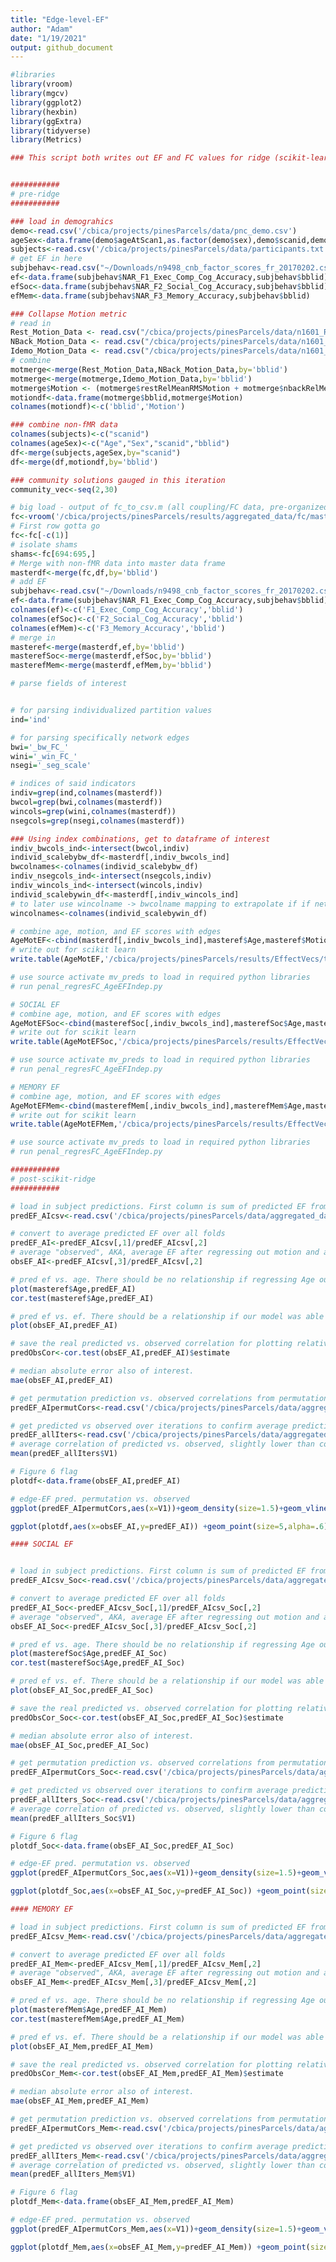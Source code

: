 ```yaml
---
title: "Edge-level-EF"
author: "Adam"
date: "1/19/2021"
output: github_document
---
```


```r
#libraries
library(vroom)
library(mgcv)
library(ggplot2)
library(hexbin)
library(ggExtra)
library(tidyverse)
library(Metrics)
```

```r
### This script both writes out EF and FC values for ridge (scikit-learn), and reads the resulting predictions back in for visualization


###########
# pre-ridge
###########
```

```r
### load in demograhics
demo<-read.csv('/cbica/projects/pinesParcels/data/pnc_demo.csv')
ageSex<-data.frame(demo$ageAtScan1,as.factor(demo$sex),demo$scanid,demo$bblid)
subjects<-read.csv('/cbica/projects/pinesParcels/data/participants.txt',header = F)
# get EF in here
subjbehav<-read.csv("~/Downloads/n9498_cnb_factor_scores_fr_20170202.csv")
ef<-data.frame(subjbehav$NAR_F1_Exec_Comp_Cog_Accuracy,subjbehav$bblid)
efSoc<-data.frame(subjbehav$NAR_F2_Social_Cog_Accuracy,subjbehav$bblid)
efMem<-data.frame(subjbehav$NAR_F3_Memory_Accuracy,subjbehav$bblid)

### Collapse Motion metric 
# read in
Rest_Motion_Data <- read.csv("/cbica/projects/pinesParcels/data/n1601_RestQAData_20170714.csv")
NBack_Motion_Data <- read.csv("/cbica/projects/pinesParcels/data/n1601_NBACKQAData_20181001.csv")
Idemo_Motion_Data <- read.csv("/cbica/projects/pinesParcels/data/n1601_idemo_FinalQA_092817.csv")
# combine
motmerge<-merge(Rest_Motion_Data,NBack_Motion_Data,by='bblid')
motmerge<-merge(motmerge,Idemo_Motion_Data,by='bblid')
motmerge$Motion <- (motmerge$restRelMeanRMSMotion + motmerge$nbackRelMeanRMSMotion + motmerge$idemoRelMeanRMSMotion)/3;
motiondf<-data.frame(motmerge$bblid,motmerge$Motion)
colnames(motiondf)<-c('bblid','Motion')

### combine non-fMR data
colnames(subjects)<-c("scanid")
colnames(ageSex)<-c("Age","Sex","scanid","bblid")
df<-merge(subjects,ageSex,by="scanid")
df<-merge(df,motiondf,by='bblid')

### community solutions gauged in this iteration
community_vec<-seq(2,30)

# big load - output of fc_to_csv.m (all coupling/FC data, pre-organized)
fc<-vroom('/cbica/projects/pinesParcels/results/aggregated_data/fc/master_fcfeats_task_rounded.csv')
# First row gotta go
fc<-fc[-c(1)]
# isolate shams
shams<-fc[694:695,]
# Merge with non-fMR data into master data frame
masterdf<-merge(fc,df,by='bblid')
# add EF
subjbehav<-read.csv("~/Downloads/n9498_cnb_factor_scores_fr_20170202.csv")
ef<-data.frame(subjbehav$NAR_F1_Exec_Comp_Cog_Accuracy,subjbehav$bblid)
colnames(ef)<-c('F1_Exec_Comp_Cog_Accuracy','bblid')
colnames(efSoc)<-c('F2_Social_Cog_Accuracy','bblid')
colnames(efMem)<-c('F3_Memory_Accuracy','bblid')
# merge in
masteref<-merge(masterdf,ef,by='bblid')
masterefSoc<-merge(masterdf,efSoc,by='bblid')
masterefMem<-merge(masterdf,efMem,by='bblid')

```

```r
# parse fields of interest 


# for parsing individualized partition values
ind='ind'

# for parsing specifically network edges
bwi='_bw_FC_'
wini='_win_FC_'
nsegi='_seg_scale'

# indices of said indicators
indiv=grep(ind,colnames(masterdf))
bwcol=grep(bwi,colnames(masterdf))
wincols=grep(wini,colnames(masterdf))
nsegcols=grep(nsegi,colnames(masterdf))

### Using index combinations, get to dataframe of interest
indiv_bwcols_ind<-intersect(bwcol,indiv)
individ_scalebybw_df<-masterdf[,indiv_bwcols_ind]
bwcolnames<-colnames(individ_scalebybw_df)
indiv_nsegcols_ind<-intersect(nsegcols,indiv)
indiv_wincols_ind<-intersect(wincols,indiv)
individ_scalebywin_df<-masterdf[,indiv_wincols_ind]
# to later use wincolname -> bwcolname mapping to extrapolate if if network is unimodal or transmodal along bwcol indices
wincolnames<-colnames(individ_scalebywin_df)
```

```r
# combine age, motion, and EF scores with edges
AgeMotEF<-cbind(masterdf[,indiv_bwcols_ind],masteref$Age,masteref$Motion,masteref$F1_Exec_Comp_Cog_Accuracy)
# write out for scikit learn
write.table(AgeMotEF,'/cbica/projects/pinesParcels/results/EffectVecs/task_AgeMotEF',sep=',', col.names = F,quote = F,row.names=F)

# use source activate mv_preds to load in required python libraries
# run penal_regresFC_AgeEFIndep.py
```

```r
# SOCIAL EF
# combine age, motion, and EF scores with edges
AgeMotEFSoc<-cbind(masterefSoc[,indiv_bwcols_ind],masterefSoc$Age,masterefSoc$Motion,masterefSoc$F2_Social_Cog_Accuracy)
# write out for scikit learn
write.table(AgeMotEFSoc,'/cbica/projects/pinesParcels/results/EffectVecs/AgeMotEFSoc',sep=',', col.names = F,quote = F,row.names=F)

# use source activate mv_preds to load in required python libraries
# run penal_regresFC_AgeEFIndep.py
```

```r
# MEMORY EF
# combine age, motion, and EF scores with edges
AgeMotEFMem<-cbind(masterefMem[,indiv_bwcols_ind],masterefMem$Age,masterefMem$Motion,masterefMem$F3_Memory_Accuracy)
# write out for scikit learn
write.table(AgeMotEFMem,'/cbica/projects/pinesParcels/results/EffectVecs/AgeMotEFMem',sep=',', col.names = F,quote = F,row.names=F)

# use source activate mv_preds to load in required python libraries
# run penal_regresFC_AgeEFIndep.py
```


```r
###########
# post-scikit-ridge
###########
```

```r
# load in subject predictions. First column is sum of predicted EF from every instance in which this subject was randomly allocated to the testing 1/3rd. Second column is the number of times the subject was allocated to the testing 1.3rd.
predEF_AIcsv<-read.csv('/cbica/projects/pinesParcels/data/aggregated_data/SubjPreds_AI.csv',header=F)

# convert to average predicted EF over all folds
predEF_AI<-predEF_AIcsv[,1]/predEF_AIcsv[,2]
# average "observed", AKA, average EF after regressing out motion and age over folds
obsEF_AI<-predEF_AIcsv[,3]/predEF_AIcsv[,2]

# pred ef vs. age. There should be no relationship if regressing Age out of EF scores worked.
plot(masteref$Age,predEF_AI)
cor.test(masteref$Age,predEF_AI)

# pred ef vs. ef. There should be a relationship if our model was able to predict EF in unseen subjects.
plot(obsEF_AI,predEF_AI)

# save the real predicted vs. observed correlation for plotting relative to null distribution
predObsCor<-cor.test(obsEF_AI,predEF_AI)$estimate

# median absolute error also of interest.
mae(obsEF_AI,predEF_AI)

# get permutation prediction vs. observed correlations from permutation writeout
predEF_AIpermutCors<-read.csv('/cbica/projects/pinesParcels/data/aggregated_data/PermutPreds_AI.csv',header=F)

# get predicted vs observed over iterations to confirm average prediction (correlation)
predEF_allIters<-read.csv('/cbica/projects/pinesParcels/data/aggregated_data/Predicted_Obs_Cors.csv',header=F)
# average correlation of predicted vs. observed, slightly lower than correlation of average predicted vs. average observed
mean(predEF_allIters$V1)

# Figure 6 flag
plotdf<-data.frame(obsEF_AI,predEF_AI)
```

```r
# edge-EF pred. permutation vs. observed
ggplot(predEF_AIpermutCors,aes(x=V1))+geom_density(size=1.5)+geom_vline(xintercept = predObsCor,size=2,color='#BC3754')+theme_classic(base_size=30)+ylab('')+xlab('')+guides(y="none")+scale_x_continuous(breaks=c(-.3,0,.3,.6),limits=c(-.35,.6))

```


```r
ggplot(plotdf,aes(x=obsEF_AI,y=predEF_AI)) +geom_point(size=5,alpha=.6)+geom_smooth(method='lm',color='black',size=2)+theme_classic(base_size=40) + xlab("Observed") + ylab("Predicted")+ggtitle('Executive Function')
```

```r
#### SOCIAL EF


# load in subject predictions. First column is sum of predicted EF from every instance in which this subject was randomly allocated to the testing 1/3rd. Second column is the number of times the subject was allocated to the testing 1.3rd.
predEF_AIcsv_Soc<-read.csv('/cbica/projects/pinesParcels/data/aggregated_data/SubjPreds_AI_Soc.csv',header=F)

# convert to average predicted EF over all folds
predEF_AI_Soc<-predEF_AIcsv_Soc[,1]/predEF_AIcsv_Soc[,2]
# average "observed", AKA, average EF after regressing out motion and age over folds
obsEF_AI_Soc<-predEF_AIcsv_Soc[,3]/predEF_AIcsv_Soc[,2]

# pred ef vs. age. There should be no relationship if regressing Age out of EF scores worked.
plot(masterefSoc$Age,predEF_AI_Soc)
cor.test(masterefSoc$Age,predEF_AI_Soc)

# pred ef vs. ef. There should be a relationship if our model was able to predict EF in unseen subjects.
plot(obsEF_AI_Soc,predEF_AI_Soc)

# save the real predicted vs. observed correlation for plotting relative to null distribution
predObsCor_Soc<-cor.test(obsEF_AI_Soc,predEF_AI_Soc)$estimate

# median absolute error also of interest.
mae(obsEF_AI_Soc,predEF_AI_Soc)

# get permutation prediction vs. observed correlations from permutation writeout
predEF_AIpermutCors_Soc<-read.csv('/cbica/projects/pinesParcels/data/aggregated_data/PermutPreds_AI_Soc.csv',header=F)

# get predicted vs observed over iterations to confirm average prediction (correlation)
predEF_allIters_Soc<-read.csv('/cbica/projects/pinesParcels/data/aggregated_data/Predicted_Obs_Cors_Soc.csv',header=F)
# average correlation of predicted vs. observed, slightly lower than correlation of average predicted vs. average observed
mean(predEF_allIters_Soc$V1)

# Figure 6 flag
plotdf_Soc<-data.frame(obsEF_AI_Soc,predEF_AI_Soc)
```

```r
# edge-EF pred. permutation vs. observed
ggplot(predEF_AIpermutCors_Soc,aes(x=V1))+geom_density(size=1.5)+geom_vline(xintercept = predObsCor_Soc,size=2,color='#BC3754')+theme_classic(base_size=18)+ylab('')+xlab('')+guides(y="none")+scale_x_continuous(breaks=c(-.3,0,.3,.6),limits=c(-.35,.6))

```


```r
ggplot(plotdf_Soc,aes(x=obsEF_AI_Soc,y=predEF_AI_Soc)) +geom_point(size=2,alpha=.6)+geom_smooth(method='lm',color='black',size=2)+theme_classic(base_size=25) + xlab("Observed") + ylab("Predicted")+ggtitle('Executive Function (Social)')
```


```r

#### MEMORY EF

# load in subject predictions. First column is sum of predicted EF from every instance in which this subject was randomly allocated to the testing 1/3rd. Second column is the number of times the subject was allocated to the testing 1.3rd.
predEF_AIcsv_Mem<-read.csv('/cbica/projects/pinesParcels/data/aggregated_data/SubjPreds_AI_Mem.csv',header=F)

# convert to average predicted EF over all folds
predEF_AI_Mem<-predEF_AIcsv_Mem[,1]/predEF_AIcsv_Mem[,2]
# average "observed", AKA, average EF after regressing out motion and age over folds
obsEF_AI_Mem<-predEF_AIcsv_Mem[,3]/predEF_AIcsv_Mem[,2]

# pred ef vs. age. There should be no relationship if regressing Age out of EF scores worked.
plot(masterefMem$Age,predEF_AI_Mem)
cor.test(masterefMem$Age,predEF_AI_Mem)

# pred ef vs. ef. There should be a relationship if our model was able to predict EF in unseen subjects.
plot(obsEF_AI_Mem,predEF_AI_Mem)

# save the real predicted vs. observed correlation for plotting relative to null distribution
predObsCor_Mem<-cor.test(obsEF_AI_Mem,predEF_AI_Mem)$estimate

# median absolute error also of interest.
mae(obsEF_AI_Mem,predEF_AI_Mem)

# get permutation prediction vs. observed correlations from permutation writeout
predEF_AIpermutCors_Mem<-read.csv('/cbica/projects/pinesParcels/data/aggregated_data/PermutPreds_AI_Mem.csv',header=F)

# get predicted vs observed over iterations to confirm average prediction (correlation)
predEF_allIters_Mem<-read.csv('/cbica/projects/pinesParcels/data/aggregated_data/Predicted_Obs_Cors_Mem.csv',header=F)
# average correlation of predicted vs. observed, slightly lower than correlation of average predicted vs. average observed
mean(predEF_allIters_Mem$V1)

# Figure 6 flag
plotdf_Mem<-data.frame(obsEF_AI_Mem,predEF_AI_Mem)
```

```r
# edge-EF pred. permutation vs. observed
ggplot(predEF_AIpermutCors_Mem,aes(x=V1))+geom_density(size=1.5)+geom_vline(xintercept = predObsCor_Mem,size=2,color='#BC3754')+theme_classic(base_size=18)+ylab('')+xlab('')+guides(y="none")+scale_x_continuous(breaks=c(-.3,0,.3,.6),limits=c(-.35,.6))

```


```r
ggplot(plotdf_Mem,aes(x=obsEF_AI_Mem,y=predEF_AI_Mem)) +geom_point(size=2,alpha=.6)+geom_smooth(method='lm',color='black',size=2)+theme_classic(base_size=25) + xlab("Observed") + ylab("Predicted")+ggtitle('Executive Function (Memory)')
```